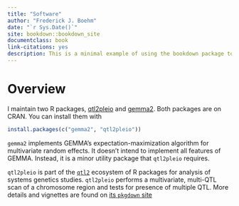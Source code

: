 ```yaml
--- 
title: "Software"
author: "Frederick J. Boehm"
date: "`r Sys.Date()`"
site: bookdown::bookdown_site
documentclass: book
link-citations: yes
description: This is a minimal example of using the bookdown package to write a book.
---
```


# Overview

I maintain two R packages, [qtl2pleio](qtl2pleio) and [gemma2](https://cran.r-project.org/web/packages/gemma2/index.html). Both packages are on CRAN. You can install them with

```r
install.packages(c("gemma2", "qtl2pleio"))
```

`gemma2` implements GEMMA's expectation-maximization algorithm for multivariate random 
effects. It doesn't intend to implement all features of GEMMA. Instead, it is a minor 
utility package that `qtl2pleio` requires.

`qtl2pleio` is part of the [`qtl2`](https://kbroman.org/qtl2/) ecosystem of R packages 
for analysis of systems genetics studies. `qtl2pleio` performs a multivariate, multi-QTL 
scan of a chromosome region and tests for presence of multiple QTL. More details and 
vignettes are found on [its `pkgdown` site](qtl2pleio)


